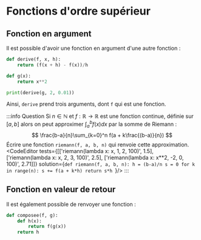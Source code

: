 # Fonctions d'ordre supérieur

## Fonction en argument

Il est possible d'avoir une fonction en argument d'une autre fonction :

```python
def derive(f, x, h):
    return (f(x + h) - f(x))/h

def g(x):
    return x**2

print(derive(g, 2, 0.01))
```
Ainsi, `derive` prend trois arguments, dont `f` qui est une fonction.  

:::info Question
Si $n\in\mathbb{N}$ et $f : \mathbb{R} \to \mathbb{R}$ est une fonction continue, définie sur $[a,b]$ alors on peut approximer $\int_a^b f(x) dx$ par la somme de Riemann : 
$$
    \frac{b-a}{n}\sum_{k=0}^n f(a + k\frac{(b-a)}{n})
$$
Écrire une fonction `riemann(f, a, b, n)` qui renvoie cette approximation.
<CodeEditor
    tests={[['riemann(lambda x: x, 1, 2, 100)', 1.5], ['riemann(lambda x: x, 2, 3, 100)', 2.5], ['riemann(lambda x: x**2, -2, 0, 100)', 2.71]]}
    solution={`def riemann(f, a, b, n):
    h = (b-a)/n
    s = 0
    for k in range(n):
        s += f(a + k*h)
    return s*h
`}/>
:::

## Fonction en valeur de retour

Il est également possible de renvoyer une fonction :

```python
def composee(f, g):
    def h(x):
        return f(g(x))
    return h
```
